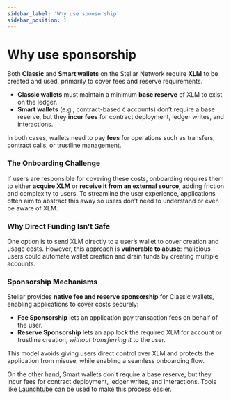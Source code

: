 ```yaml
---
sidebar_label: 'Why use sponsorship'
sidebar_position: 1
---
```


# Why use sponsorship


Both **Classic** and **Smart wallets** on the Stellar Network require **XLM** to be created and used, primarily to cover fees and reserve requirements.

- **Classic wallets** must maintain a minimum **base reserve** of XLM to exist on the ledger.
- **Smart wallets** (e.g., contract-based `C` accounts) don’t require a base reserve, but they **incur fees** for contract deployment, ledger writes, and interactions.

In both cases, wallets need to pay **fees** for operations such as transfers, contract calls, or trustline management.



### The Onboarding Challenge

If users are responsible for covering these costs, onboarding requires them to either **acquire XLM** or **receive it from an external source**, adding friction and complexity to users. To streamline the user experience, applications often aim to abstract this away so users don’t need to understand or even be aware of XLM.



### Why Direct Funding Isn't Safe

One option is to send XLM directly to a user’s wallet to cover creation and usage costs. However, this approach is **vulnerable to abuse**: malicious users could automate wallet creation and drain funds by creating multiple accounts.



### Sponsorship Mechanisms

Stellar provides **native fee and reserve sponsorship** for Classic wallets, enabling applications to cover costs securely:

- **Fee Sponsorship** lets an application pay transaction fees on behalf of the user.
- **Reserve Sponsorship**  lets an app lock the required XLM for account or trustline creation, *without transferring it* to the user.

This model avoids giving users direct control over XLM and protects the application from misuse, while enabling a seamless onboarding flow.

On the other hand, Smart wallets don't require a base reserve, but they incur fees for contract deployment, ledger writes, and interactions. Tools like [Launchtube](https://github.com/stellar/launchtube) can be used to make this process easier.
